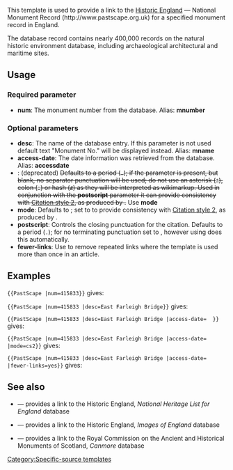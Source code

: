 {{Documentation subpage}}
<!-- Categories and interwikis go at the bottom of this page. -->
This template is used to provide a link to the [[Historic England]] — National Monument Record (http://www.pastscape.org.uk) for a specified monument record in England. 

The database record contains nearly 400,000 records on the natural historic environment database, including archaeological architectural and maritime sites.

==Usage==
===Required parameter===
*'''num''': The monument number from the database. Alias: '''mnumber'''

===Optional parameters===
*'''desc''': The name of the database entry. If this parameter is not used default text "Monument No." will be displayed instead. Alias: '''mname'''
*'''access-date''': The date information was retrieved from the database. Alias: '''accessdate'''
*'''{{xtd|separator}}''': (deprecated) <s>Defaults to a period (<code>.</code>); if the parameter is present, but blank, no separator punctuation will be used; do not use an asterisk (<code>*</code>), colon (<code>:</code>) or hash (<code>#</code>) as they will be interpreted as wikimarkup. Used in conjunction with the '''postscript''' parameter it can provide consistency with [[Help:Citation Style 2|Citation style 2]], as produced by {{tlx|Citation}}.</s> Use '''mode'''
*'''mode''': Defaults to {{para|mode|cs1}}; set to {{para|mode|cs2}} to provide consistency with [[Help:Citation Style 2|Citation style 2]], as produced by {{tlx|Citation}}.
*'''postscript''':  Controls the closing punctuation for the citation. Defaults to a period (<code>.</code>); for no terminating punctuation set to {{para|postscript|none}}, however using {{para|mode|cs2}} does this automatically.
*'''fewer-links''': Use {{para|fewer-links|yes}} to remove repeated links where the template is used more than once in an article.

==Examples==
<code><nowiki>{{PastScape |num=415833}}</nowiki></code> gives:

{{PastScape |num=415833}}

<code><nowiki>{{PastScape |num=415833 |desc=East Farleigh Bridge}}</nowiki></code> gives:

{{PastScape |num=415833 |desc=East Farleigh Bridge}}

<code><nowiki>{{PastScape |num=415833 |desc=East Farleigh Bridge |access-date=</nowiki>{{CURRENTDAY}} {{CURRENTMONTHNAME}} {{CURRENTYEAR}}}}</code> gives:

{{PastScape |num=415833 |desc=East Farleigh Bridge |access-date={{CURRENTDAY}} {{CURRENTMONTHNAME}} {{CURRENTYEAR}}}}

<code><nowiki>{{PastScape |num=415833 |desc=East Farleigh Bridge |access-date=</nowiki>{{CURRENTDAY}} {{CURRENTMONTHNAME}} {{CURRENTYEAR}} |mode=cs2}}</code> gives:

{{PastScape |num=415833 |desc=East Farleigh Bridge |access-date={{CURRENTDAY}} {{CURRENTMONTHNAME}} {{CURRENTYEAR}} |mode=cs2}}

<code><nowiki>{{PastScape |num=415833 |desc=East Farleigh Bridge |access-date=</nowiki>{{CURRENTDAY}} {{CURRENTMONTHNAME}} {{CURRENTYEAR}} |fewer-links=yes}}</code> gives:

{{PastScape |num=415833 |desc=East Farleigh Bridge |access-date={{CURRENTDAY}} {{CURRENTMONTHNAME}} {{CURRENTYEAR}} |fewer-links=yes}}

== See also ==
*{{tl|National Heritage List for England}} — provides a link to the Historic England, ''National Heritage List for England'' database
*{{tl|Images of England}} — provides a link to the Historic England, ''Images of England'' database
*{{tl|Canmore}} — provides a link to the Royal Commission on the Ancient and Historical Monuments of Scotland, ''Canmore'' database
<includeonly>
<!-- Categories and interwikis go here: -->
[[Category:Heritage citation templates|{{PAGENAME}}]]
[[Category:Specific-source templates]]
</includeonly>